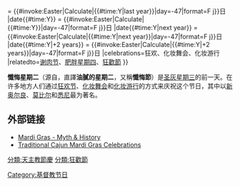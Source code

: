 {{unreferenced|time=2017-07-22T11:10:30+00:00}}
{{Infobox Holiday
|holiday_name=懺悔星期二
|image=KosmicFrenchmenPurpleFaceMardiGras2009.JPG
|caption=[[新奥尔良|新奥尔良]]盛装的演奏家们
|official_name=Mardi Gras (Fat Tuesday)
|observance=[[天主教|天主教]]节日
|date=[[圣灰星期三|圣灰星期三]]之前一天
Summer Festival:
|date{{#time:Y|last year}} = {{#invoke:Easter|Calculate|{{#time:Y|last year}}|day=-47|format=F j}}日
|date{{#time:Y}}           = {{#invoke:Easter|Calculate|{{#time:Y}}|day=-47|format=F j}}日
|date{{#time:Y|next year}} = {{#invoke:Easter|Calculate|{{#time:Y|next year}}|day=-47|format=F j}}日
|date{{#time:Y|+2 years}}  = {{#invoke:Easter|Calculate|{{#time:Y|+2 years}}|day=-47|format=F j}}日
|celebrations=狂欢、化妆舞会、化妆游行
|relatedto=[[谢肉节|谢肉节]]、[[肥胖星期四|肥胖星期四]]、[[狂歡節|狂歡節]]
}}

'''懺悔星期二'''（源自{{lang-fr|'''Mardi Gras'''}}，直譯'''油膩的星期二'''，又稱'''懺悔節'''）是[[圣灰星期三|圣灰星期三]]的前一天。在许多地方人们通过[[狂欢节|狂欢节]]、[[化妆舞会|化妆舞会]]和[[化妆|化妆]][[游行|游行]]的方式来庆祝这个节日，其中以[[新奥尔良|新奥尔良]]、[[莫比尔_(亚拉巴马州)|莫比尔]]和[[悉尼|悉尼]]最为著名。

==外部链接==
* [http://www.carnaval.com/cityguides/neworleans/history.htm Mardi Gras - Myth & History] {{Wayback|url=http://www.carnaval.com/cityguides/neworleans/history.htm |date=20210211225835 }}
* [http://worldmusic.about.com/od/northamerican/p/CajunMardiGras.htm Traditional Cajun Mardi Gras Celebrations] {{Wayback|url=http://worldmusic.about.com/od/northamerican/p/CajunMardiGras.htm |date=20110707075116 }}

{{基督教小作品}}
{{狂歡節}}

[[Category:基督教节日|Category:基督教节日]]
[[分類:天主教節慶|分類:天主教節慶]]
[[分類:狂歡節|分類:狂歡節]]